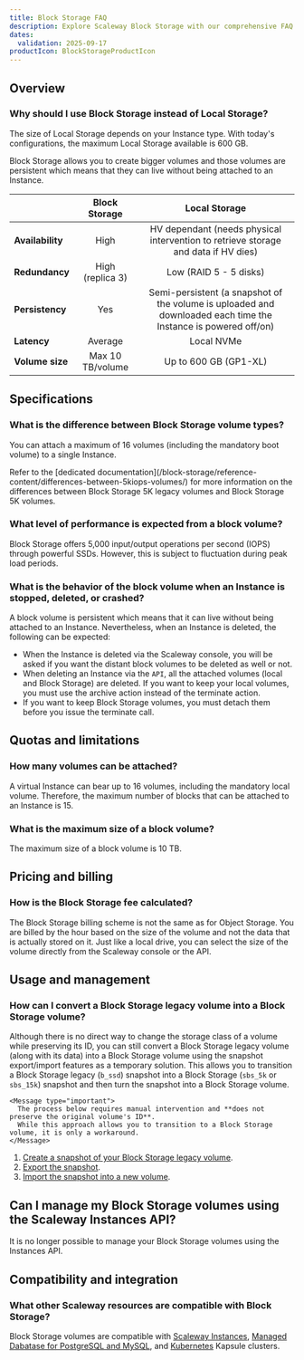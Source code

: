```yaml
---
title: Block Storage FAQ
description: Explore Scaleway Block Storage with our comprehensive FAQ covering performance, persistence, and more. Learn how Block Storage compares to Local Storage and its compatibility with Scaleway resources.
dates:
  validation: 2025-09-17
productIcon: BlockStorageProductIcon
---
```



## Overview

### Why should I use Block Storage instead of Local Storage?

The size of Local Storage depends on your Instance type. With today's configurations, the maximum Local Storage available is 600 GB.

Block Storage allows you to create bigger volumes and those volumes are persistent which means that they can live without being attached to an Instance.

|                    |         **Block Storage**         |           **Local Storage**                                                                                    |
|--------------------|:---------------------------------:|:--------------------------------------------------------------------------------------------------------------:|
| **Availability**   | High                              | HV dependant (needs physical intervention to retrieve storage and data if HV dies)                             |
| **Redundancy**     | High (replica 3)                  | Low (RAID 5 - 5 disks)                                                                                         |
| **Persistency**    | Yes                               | Semi-persistent (a snapshot of the volume is uploaded and downloaded each time the Instance is powered off/on) |
| **Latency**        | Average                           | Local NVMe                                                                                                     |
| **Volume size**    | Max 10 TB/volume                  | Up to 600 GB (GP1-XL)                                                                                          |


## Specifications

### What is the difference between Block Storage volume types?

<BlockStorageVolumeTypes />

You can attach a maximum of 16 volumes (including the mandatory boot volume) to a single Instance.

<Message type="tip">
  Refer to the [dedicated documentation](/block-storage/reference-content/differences-between-5kiops-volumes/) for more information on the differences between Block Storage 5K legacy volumes and Block Storage 5K volumes.
</Message>

### What level of performance is expected from a block volume?

Block Storage offers 5,000 input/output operations per second (IOPS) through powerful SSDs.
However, this is subject to fluctuation during peak load periods.

### What is the behavior of the block volume when an Instance is stopped, deleted, or crashed?

A block volume is persistent which means that it can live without being attached to an Instance. Nevertheless, when an Instance is deleted, the following can be expected:

- When the Instance is deleted via the Scaleway console, you will be asked if you want the distant block volumes to be deleted as well or not.
- When deleting an Instance via the `API`, all the attached volumes (local and Block Storage) are deleted. If you want to keep your local volumes, you must use the archive action instead of the terminate action.
- If you want to keep Block Storage volumes, you must detach them before you issue the terminate call.

## Quotas and limitations

### How many volumes can be attached?
A virtual Instance can bear up to 16 volumes, including the mandatory local volume.
Therefore, the maximum number of blocks that can be attached to an Instance is 15.

### What is the maximum size of a block volume?
The maximum size of a block volume is 10 TB.

## Pricing and billing

### How is the Block Storage fee calculated?
The Block Storage billing scheme is not the same as for Object Storage. You are billed by the hour based on the size of the volume and not the data that is actually stored on it. Just like a local drive, you can select the size of the volume directly from the Scaleway console or the API.

## Usage and management

### How can I convert a Block Storage legacy volume into a Block Storage volume?

Although there is no direct way to change the storage class of a volume while preserving its ID, you can still convert a Block Storage legacy volume (along with its data) into a Block Storage volume using the snapshot export/import features as a temporary solution. This allows you to transition a Block Storage legacy (`b_ssd`) snapshot into a Block Storage (`sbs_5k` or `sbs_15k`) snapshot and then turn the snapshot into a Block Storage volume.

    <Message type="important">
      The process below requires manual intervention and **does not preserve the original volume's ID**.
      While this approach allows you to transition to a Block Storage volume, it is only a workaround.
    </Message>

1. [Create a snapshot of your Block Storage legacy volume](/block-storage/how-to/create-a-snapshot/).
2. [Export the snapshot](/instances/api-cli/snapshot-import-export-feature/#exporting-snapshots).
3. [Import the snapshot into a new volume](https://www.scaleway.com/en/developers/api/block-storage/#path-snapshot-import-a-snapshot-from-a-scaleway-object-storage-bucket).

## Can I manage my Block Storage volumes using the Scaleway Instances API?

It is no longer possible to manage your Block Storage volumes using the Instances API.

## Compatibility and integration

### What other Scaleway resources are compatible with Block Storage?
Block Storage volumes are compatible with [Scaleway Instances](/instances/), [Managed Dabatase for PostgreSQL and MySQL](/managed-databases-for-postgresql-and-mysql/), and [Kubernetes](/kubernetes/) Kapsule clusters.